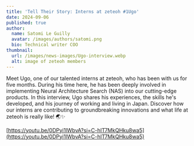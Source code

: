 ```yaml
---
title: 'Tell Their Story: Interns at zeteoh #1Ugo'
date: 2024-09-06
published: true
author:
  name: Satomi Le Guilly
  avatar: /images/authors/satomi.png
  bio: Technical writer COO
thumbnail:
  url: /images/news-images/Ugo-interview.webp
  alt: image of zeteoh members
---
```


Meet Ugo, one of our talented interns at zeteoh, who has been with us for five months.
During his time here, he has been deeply involved in implementing Neural Architecture Search (NAS) into our cutting-edge products.
In this interview, Ugo shares his experiences, the skills he's developed, and his journey of working and living in Japan. Discover how our interns are contributing to groundbreaking innovations and what life at zeteoh is really like! 🌏✨

[https://youtu.be/0DPyi1lWbvA?si=C-hIT7MkQHku8wa5](https://youtu.be/0DPyi1lWbvA?si=C-hIT7MkQHku8wa5)